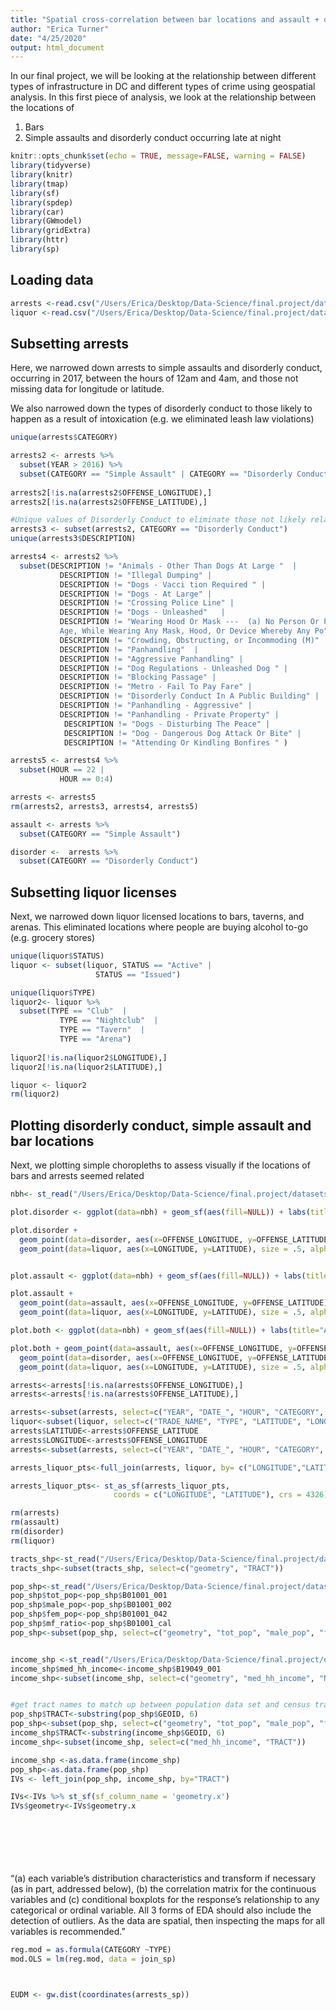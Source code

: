 ```yaml
---
title: "Spatial cross-correlation between bar locations and assault + disorderly conduct"
author: "Erica Turner"
date: "4/25/2020"
output: html_document
---
```


In our final project, we will be looking at the relationship between different types of infrastructure in DC and different types of crime using geospatial analysis. In this first piece of analysis, we look at the relationship between the locations of 

 1. Bars 
 2. Simple assaults and disorderly conduct occurring late at night


```r
knitr::opts_chunk$set(echo = TRUE, message=FALSE, warning = FALSE)
library(tidyverse)
library(knitr) 
library(tmap)
library(sf)
library(spdep)
library(car)
library(GWmodel)
library(gridExtra)
library(httr)
library(sp)
```

## Loading data


```r
arrests <-read.csv("/Users/Erica/Desktop/Data-Science/final.project/datasets/Adult_Arrests.csv")
liquor <-read.csv("/Users/Erica/Desktop/Data-Science/final.project/datasets/Liquor_Licenses.csv")
```

## Subsetting arrests 

Here, we narrowed down arrests to simple assaults and disorderly conduct, occurring in 2017, between the hours of 12am and 4am, and those not missing data for longitude or latitude. 

We also narrowed down the types of disorderly conduct to those likely to happen as a result of intoxication (e.g. we eliminated leash law violations)


```r
unique(arrests$CATEGORY)

arrests2 <- arrests %>%
  subset(YEAR > 2016) %>%
  subset(CATEGORY == "Simple Assault" | CATEGORY == "Disorderly Conduct")
  
arrests2[!is.na(arrests2$OFFENSE_LONGITUDE),]
arrests2[!is.na(arrests2$OFFENSE_LATITUDE),]

#Unique values of Disorderly Conduct to eliminate those not likely related to alcohol  
arrests3 <- subset(arrests2, CATEGORY == "Disorderly Conduct")
unique(arrests3$DESCRIPTION)

arrests4 <- arrests2 %>%
  subset(DESCRIPTION != "Animals - Other Than Dogs At Large "  | 
           DESCRIPTION != "Illegal Dumping" |
           DESCRIPTION != "Dogs - Vacci tion Required " |
           DESCRIPTION != "Dogs - At Large" |
           DESCRIPTION != "Crossing Police Line" |
           DESCRIPTION != "Dogs - Unleashed"   |
           DESCRIPTION != "Wearing Hood Or Mask ---  (a) No Person Or Persons Over 16 Years Of
           Age, While Wearing Any Mask, Hood, Or Device Whereby Any Po" |
           DESCRIPTION != "Crowding, Obstructing, or Incommoding (M)"  |
           DESCRIPTION != "Panhandling"  |
           DESCRIPTION != "Aggressive Panhandling" |
           DESCRIPTION != "Dog Regulations - Unleashed Dog " |
           DESCRIPTION != "Blocking Passage" |
           DESCRIPTION != "Metro - Fail To Pay Fare" |
           DESCRIPTION != "Disorderly Conduct In A Public Building" |
           DESCRIPTION != "Panhandling - Aggressive" |
           DESCRIPTION != "Panhandling - Private Property" |
            DESCRIPTION != "Dogs - Disturbing The Peace" |
            DESCRIPTION != "Dog - Dangerous Dog Attack Or Bite" |
            DESCRIPTION != "Attending Or Kindling Bonfires " )

arrests5 <- arrests4 %>%
  subset(HOUR == 22 |
           HOUR == 0:4) 

arrests <- arrests5
rm(arrests2, arrests3, arrests4, arrests5)

assault <- arrests %>%
  subset(CATEGORY == "Simple Assault")

disorder <-  arrests %>%
  subset(CATEGORY == "Disorderly Conduct")


```



## Subsetting liquor licenses

Next, we narrowed down liquor licensed locations to bars, taverns, and arenas. This eliminated locations where people are buying alcohol to-go (e.g. grocery stores) 

```r
unique(liquor$STATUS)
liquor <- subset(liquor, STATUS == "Active" |
                   STATUS == "Issued")

unique(liquor$TYPE)
liquor2<- liquor %>%
  subset(TYPE == "Club"  |
           TYPE == "Nightclub"  |
           TYPE == "Tavern"  |
           TYPE == "Arena")
           
liquor2[!is.na(liquor2$LONGITUDE),]
liquor2[!is.na(liquor2$LATITUDE),]  

liquor <- liquor2
rm(liquor2)
```

## Plotting disorderly conduct, simple assault and bar locations 

Next, we plotting simple choropleths to assess visually if the locations of bars and arrests seemed related

```r

nbh<- st_read("/Users/Erica/Desktop/Data-Science/final.project/datasets/Neighborhood_Clusters/Neighborhood_Clusters.shp")

plot.disorder <- ggplot(data=nbh) + geom_sf(aes(fill=NULL)) + labs(title="Arrests for disorderly conduct\n+ bar locations (2018)") 

plot.disorder + 
  geom_point(data=disorder, aes(x=OFFENSE_LONGITUDE, y=OFFENSE_LATITUDE), size = .5, alpha= .5, color="blue") +
  geom_point(data=liquor, aes(x=LONGITUDE, y=LATITUDE), size = .5, alpha= .5, color="black")


plot.assault <- ggplot(data=nbh) + geom_sf(aes(fill=NULL)) + labs(title="Arrests for simple assault\n+ bar locations (2018)") 

plot.assault + 
  geom_point(data=assault, aes(x=OFFENSE_LONGITUDE, y=OFFENSE_LATITUDE), size = .5, alpha= .5, color="red") +
  geom_point(data=liquor, aes(x=LONGITUDE, y=LATITUDE), size = .5, alpha= .5, color="black")

plot.both <- ggplot(data=nbh) + geom_sf(aes(fill=NULL)) + labs(title="Arrests for simple assault\nand disorderly conduct\n+ bar locations (2018)") 

plot.both + geom_point(data=assault, aes(x=OFFENSE_LONGITUDE, y=OFFENSE_LATITUDE), size = .5, alpha= .5, color="red") +
  geom_point(data=disorder, aes(x=OFFENSE_LONGITUDE, y=OFFENSE_LATITUDE), size = .5, alpha= .5, color="blue") +
  geom_point(data=liquor, aes(x=LONGITUDE, y=LATITUDE), size = .5, alpha= .5, color="black")

```

```r


arrests<-arrests[!is.na(arrests$OFFENSE_LONGITUDE),]
arrests<-arrests[!is.na(arrests$OFFENSE_LATITUDE),]

arrests<-subset(arrests, select=c("YEAR", "DATE_", "HOUR", "CATEGORY", "OFFENSE_LATITUDE", "OFFENSE_LONGITUDE"))
liquor<-subset(liquor, select=c("TRADE_NAME", "TYPE", "LATITUDE", "LONGITUDE"))
arrests$LATITUDE<-arrests$OFFENSE_LATITUDE
arrests$LONGITUDE<-arrests$OFFENSE_LONGITUDE
arrests<-subset(arrests, select=c("YEAR", "DATE_", "HOUR", "CATEGORY", "LATITUDE", "LONGITUDE"))

arrests_liquor_pts<-full_join(arrests, liquor, by= c("LONGITUDE","LATITUDE"))

arrests_liquor_pts<- st_as_sf(arrests_liquor_pts,
                       coords = c("LONGITUDE", "LATITUDE"), crs = 4326)

rm(arrests)
rm(assault)
rm(disorder)
rm(liquor)
```



```r
tracts_shp<-st_read("/Users/Erica/Desktop/Data-Science/final.project/datasets/Census_Tracts_in_2010-shp/bafa98d7-cd1a-449a-8ccf-addab06aa319202041-1-js13da.tzjit.shp")
tracts_shp<-subset(tracts_shp, select=c("geometry", "TRACT"))

pop_shp<-st_read("/Users/Erica/Desktop/Data-Science/final.project/datasets/ACS_2018_Population_Variables_Tract-shp/1a06e536-b186-4e78-bab7-63836dce84f82020328-1-r1rbgx.oico.shp")
pop_shp$tot_pop<-pop_shp$B01001_001
pop_shp$male_pop<-pop_shp$B01001_002
pop_shp$fem_pop<-pop_shp$B01001_042
pop_shp$mf_ratio<-pop_shp$B01001_cal
pop_shp<-subset(pop_shp, select=c("geometry", "tot_pop", "male_pop", "fem_pop", "mf_ratio", "NAME", "GEOID"))


income_shp <-st_read("/Users/Erica/Desktop/Data-Science/final.project/datasets/ACS_2018_Median_Household_Income_Variables_Tract-shp/c9ca5f40-0f43-4de6-a527-28440f3bdf132020330-1-9idood.na0x.shp")
income_shp$med_hh_income<-income_shp$B19049_001
income_shp<-subset(income_shp, select=c("geometry", "med_hh_income", "NAME", "GEOID"))


#get tract names to match up between population data set and census tract data set 
pop_shp$TRACT<-substring(pop_shp$GEOID, 6)
pop_shp<-subset(pop_shp, select=c("geometry", "tot_pop", "male_pop", "fem_pop", "mf_ratio", "TRACT"))
income_shp$TRACT<-substring(income_shp$GEOID, 6)
income_shp<-subset(income_shp, select=c("med_hh_income", "TRACT"))

income_shp <-as.data.frame(income_shp)
pop_shp<-as.data.frame(pop_shp)
IVs <- left_join(pop_shp, income_shp, by="TRACT")

IVs<-IVs %>% st_sf(sf_column_name = 'geometry.x')
IVs$geometry<-IVs$geometry.x


                




```

```r

```



"(a) each variable’s distribution characteristics and transform if necessary (as in part, addressed below), (b) the correlation matrix for the continuous variables and (c) conditional boxplots for the response’s relationship to any categorical or ordinal variable. All 3 forms of EDA should also include the detection of outliers. As the data are spatial, then inspecting the maps for all variables is recommended."



```r

reg.mod = as.formula(CATEGORY ~TYPE)
mod.OLS = lm(reg.mod, data = join_sp)



EUDM <- gw.dist(coordinates(arrests_sp))


```














